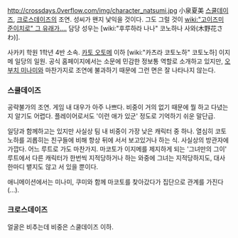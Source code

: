 http://crossdays.0verflow.com/img/character_natsumi.jpg
小泉夏美
[[스쿨데이즈]], [[크로스데이즈]]의 조연. 성씨가 왠지 낯익을 것이다. 그도 그럴 것이 [[wiki:"고이즈미 준이치로" 그 유래가….]] 담당 성우는 [wiki:"후루하라 나나" 코노하나 사와(木野花さわ)].

사카키 학원 1학년 4반 소속. [[카토 오토메]] 이하 [wiki:"카츠라 코토노하" 코토노하] 이지메 일당의 일원. 공식 홈페이지에서는 소문에 민감한 정보통 역할로 소개하고 있지만, [[오부치 미나미]]와 마찬가지로 조연에 불과하기 때문에 그런 면은 잘 나타나지 않는다.

=== 스쿨데이즈 ===
공략불가의 조연. 게임 내 대우가 아주 나쁘다. 비중이 거의 없기 때문에 뭘 하고 다녔는지  알기도 어렵다. 플레이어로서도 '이런 애가 있군' 정도로 기억하기 쉬운 말단급.

일당과 함께하고는 있지만 사실상 팀 내 비중이 가장 낮은 캐릭터 중 하나. 열심히 코토노하를 괴롭히는 친구들에 비해 항상 뒤에 서서 보고있거나 하는 식. 사실상의 방관자에 가깝다. 어느 루트로 가도 마찬가지. 마코토가 이지메를 제지하게 되는 '그녀만의 그이' 루트에서 다른 캐릭터가 한번씩 지적당하거나 하는 와중에 그녀는 지적당하지도, 대사 한마디 뱉지도 않고 서 있을 뿐이다.

애니메이션에서는 미나미, 쿠미와 함께 마코토를 찾아갔다가 집단으로 관계를 가진다(…).

=== 크로스데이즈 ===
얼굴은 비추는데 비중은 스쿨데이즈 이하.
